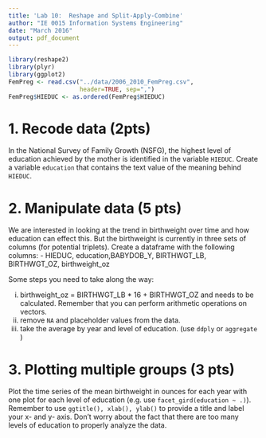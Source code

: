 ```yaml
---
title: 'Lab 10:  Reshape and Split-Apply-Combine'
author: "IE 0015 Information Systems Engineering"
date: "March 2016"
output: pdf_document
---
```


```r
library(reshape2)
library(plyr)
library(ggplot2)
FemPreg <- read.csv("../data/2006_2010_FemPreg.csv",
                    header=TRUE, sep=",")
FemPreg$HIEDUC <- as.ordered(FemPreg$HIEDUC)
```


# 1. Recode data (2pts)

In the National Survey of Family Growth (NSFG), the highest level of education achieved by the mother is identified in the variable `HIEDUC`.  Create a variable `education` that contains the text value of the meaning behind `HIEDUC`.

# 2. Manipulate data (5 pts)

We are interested in looking at the trend in birthweight over time and how education can effect this.  But the birthweight is currently in three sets of columns (for potential triplets).  Create a dataframe with the following columns:
  -  HIEDUC, education,BABYDOB\_Y, BIRTHWGT\_LB, BIRTHWGT\_OZ, birthweight\_oz

Some steps you need to take along the way:  

i.  birthweight\_oz = BIRTHWGT\_LB * 16 + BIRTHWGT\_OZ and needs to be calculated. Remember that you can perform arithmetic operations on vectors.
ii.  remove `NA` and placeholder values from the data.
iii. take the average by year and level of education. (use `ddply` or `aggregate` )




#  3. Plotting multiple groups (3 pts)

Plot the time series of the mean birthweight in ounces for each year with one plot for each level of education (e.g. use `facet_gird(education ~ .)`). Remember to use `ggtitle(), xlab(), ylab()` to provide a title and label your x- and y- axis. Don't worry about the fact that there are too many levels of education to properly analyze the data.
